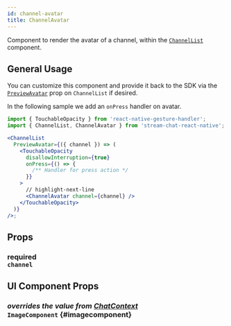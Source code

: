 ```yaml
---
id: channel-avatar
title: ChannelAvatar
---
```



Component to render the avatar of a channel, within the [`ChannelList`](../core-components/channel-list.mdx) component.

## General Usage

You can customize this component and provide it back to the SDK via the [`PreviewAvatar`](../core-components/channel-list.mdx#previewavatar) prop on `ChannelList` if desired.

In the following sample we add an `onPress` handler on avatar.

```jsx
import { TouchableOpacity } from 'react-native-gesture-handler';
import { ChannelList, ChannelAvatar } from 'stream-chat-react-native';

<ChannelList
  PreviewAvatar={({ channel }) => (
    <TouchableOpacity
      disallowInterruption={true}
      onPress={() => {
        /** Handler for press action */
      }}
    >
      // highlight-next-line
      <ChannelAvatar channel={channel} />
    </TouchableOpacity>
  )}
/>;
```

## Props

### <div class="label description required">required</div> `channel`

<Channel />

## UI Component Props

### <div class="label description">_overrides the value from [ChatContext](../../contexts/chat-context#imagecomponent)_</div> `ImageComponent` {#imagecomponent}

<ImageComponent />
